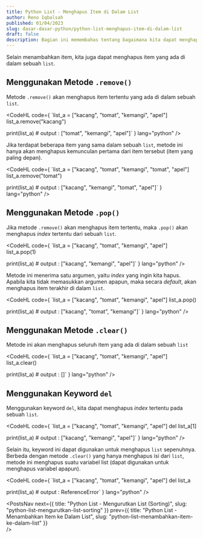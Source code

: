```yaml
---
title: Python List - Menghapus Item di Dalam List
author: Reno Iqbalsah
published: 01/04/2023
slug: dasar-dasar-python/python-list-menghapus-item-di-dalam-list
draft: false
description: Bagian ini memembahas tentang bagaimana kita dapat menghapus item yang ada di dalam sebuah list pada bahasa pemrograman Python
---
```


Selain menambahkan item, kita juga dapat menghapus item yang ada di dalam sebuah `list`.

## Menggunakan Metode `.remove()`

Metode `.remove()` akan menghapus item tertentu yang ada di dalam sebuah `list`.

<CodeHL
code={
`list_a = ["kacang", "tomat", "kemangi", "apel"]
list_a.remove("kacang")

print(list_a) # output : ["tomat", "kemangi", "apel"]`
}
lang="python"
/>

Jika terdapat beberapa item yang sama dalam sebuah `list`, metode ini hanya akan menghapus kemunculan pertama dari item tersebut (item yang paling depan).

<CodeHL
code={
`list_a = ["kacang", "tomat", "kemangi", "tomat", "apel"]
list_a.remove("tomat")

print(list_a) # output : ["kacang", "kemangi", "tomat", "apel"]`
}
lang="python"
/>

## Menggunakan Metode `.pop()`

Jika metode `.remove()` akan menghapus item tertentu, maka `.pop()` akan menghapus _index_ tertentu dari sebuah `list`.

<CodeHL
code={
`list_a = ["kacang", "tomat", "kemangi", "apel"]
list_a.pop(1)

print(list_a) # output : ["kacang", "kemangi", "apel"]`
}
lang="python"
/>

Metode ini menerima satu argumen, yaitu _index_ yang ingin kita hapus. Apabila kita tidak memasukkan argumen apapun, maka secara _default_, akan menghapus
item terakhir di dalam `list`.

<CodeHL
code={
`list_a = ["kacang", "tomat", "kemangi", "apel"]
list_a.pop()

print(list_a) # output : ["kacang", "tomat", "kemangi"]`
}
lang="python"
/>

## Menggunakan Metode `.clear()`

Metode ini akan menghapus seluruh item yang ada di dalam sebuah `list`

<CodeHL
code={
`list_a = ["kacang", "tomat", "kemangi", "apel"]
list_a.clear()

print(list_a) # output : []`
}
lang="python"
/>

## Menggunakan Keyword `del`

Menggunakan keyword `del`, kita dapat menghapus _index_ tertentu pada sebuah `list`.

<CodeHL
code={
`list_a = ["kacang", "tomat", "kemangi", "apel"]
del list_a[1]

print(list_a) # output : ["kacang", "kemangi", "apel"]`
}
lang="python"
/>

Selain itu, keyword ini dapat digunakan untuk menghapus `list` sepenuhnya. Berbeda dengan metode `.clear()` yang hanya menghapus isi dari `list`,
metode ini menghapus suatu variabel list (dapat digunakan untuk menghapus variabel apapun).

<CodeHL
code={
`list_a = ["kacang", "tomat", "kemangi", "apel"]
del list_a

print(list_a) # output : ReferenceError`
}
lang="python"
/>

<PostsNav
  next={{
    title: "Python List - Mengurutkan List (Sorting)",
    slug: "python-list-mengurutkan-list-sorting"
  }}
  prev={{
    title: "Python List - Menambahkan Item ke Dalam List",
    slug: "python-list-menambahkan-item-ke-dalam-list"
  }}  
/>